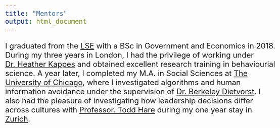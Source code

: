 ```yaml
---
title: "Mentors"
output: html_document
---
```


<style type="text/css">

body, td {
   font-size: 24px;
}

</style>

I graduated from the [LSE](https://www.lse.ac.uk/) with a BSc in Government and Economics in 2018. During my three years in London, I had the privilege of working under [Dr. Heather Kappes](https://www.lse.ac.uk/management/people/academic-staff/hkappes) and obtained excellent research training in behaviourial science. A year later, I completed my M.A. in Social Sciences at [The University of Chicago](https://www.uchicago.edu/), where I investigated algorithms and human information avoidance under the supervision of [Dr. Berkeley Dietvorst](https://faculty.chicagobooth.edu/berkeley-dietvorst). I also had the pleasure of investigating how leadership decisions differ across cultures with [Professor. Todd Hare](https://www.econ.uzh.ch/en/people/faculty/hare.html) during my one year stay in [Zurich](https://www.uzh.ch/en.html).